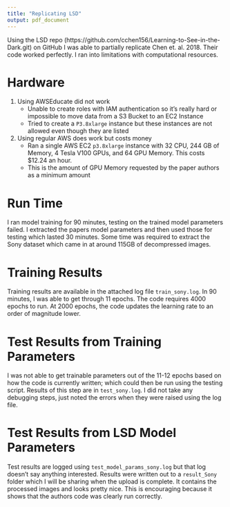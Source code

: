 ```yaml
---
title: "Replicating LSD"
output: pdf_document
---
```


Using the LSD repo (https://github.com/cchen156/Learning-to-See-in-the-Dark.git) on GitHub I was able to partially replicate Chen et. al. 2018. Their code
worked perfectly. I ran into limitations with computational resources.

# Hardware

1. Using AWSEducate did not work
   - Unable to create roles with IAM authentication so it's really
	 hard or impossible to move data from a S3 Bucket to an EC2 Instance
   - Tried to create a `P3.8xlarge` instance but these instances are
	 not allowed even though they are listed
1. Using regular AWS does work but costs money
   - Ran a single AWS EC2 `p3.8xlarge` instance with 32 CPU, 244 GB of
	 Memory, 4 Tesla V100 GPUs, and 64 GPU Memory. This costs $12.24
	 an hour.
   - This is the amount of GPU Memory requested by the paper
     authors as a minimum amount


# Run Time

I ran model training for 90 minutes, testing on the trained model parameters
failed. I extracted the papers model parameters and then used those for testing
which lasted 30 minutes. Some time was required to extract the Sony dataset
which came in at around 115GB of decompressed images.

# Training Results

Training results are available in the attached log file `train_sony.log`. In
90 minutes, I was able to get through 11 epochs. The code requires 4000 epochs
to run. At 2000 epochs, the code updates the learning rate to an order
of magnitude lower.

# Test Results from Training Parameters

I was not able to get trainable parameters out of the 11-12 epochs based 
on how the code is currently written; which could then be run using the 
testing script. Results of this step are in `test_sony.log`. I did not
take any debugging steps, just noted the errors when they were raised using
the log file.


# Test Results from LSD Model Parameters

Test results are logged using `test_model_params_sony.log` but that log
doesn't say anything interested. Results were written out to a `result_Sony`
folder which I will be sharing when the upload is complete. It contains
the processed images and looks pretty nice. This is encouraging because it
shows that the authors code was clearly run correctly.

